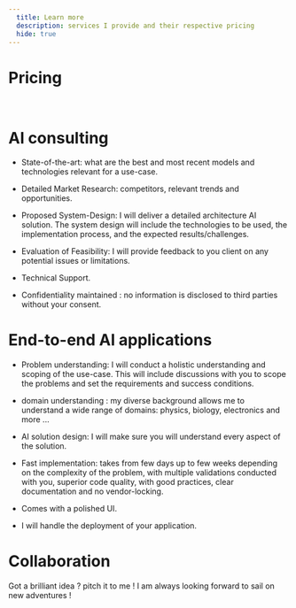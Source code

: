 ```yaml
---
  title: Learn more
  description: services I provide and their respective pricing
  hide: true
---
```



# Pricing

<br />

<div className="p-5 grid grid-cols-1 md:grid-cols-3  gap-x-8 gap-y-5">
  <Offer
    name="AI consulting"
    description="Discuss your AI ideas with me, I will let you know what can be done and how ! 
    state-of-the-art, a detailed market research, proposed system-design, and more !"
    price="40$/hr"
    className="bg-yellow-300 text-black md:col-span-1"
  />
  <Offer
    name="End-to-end AI applications"
    description="I will understand your problem, design an AI solution, implement it, 
    build a user interface for it, deploy it and let you judge the quality of my work !"
    price="3k$ for a prototype"
    className="bg-green-300 text-black md:col-span-1"
  />
  <Offer
    name="Collaboration"
    description="Need a hand building a digital product ? 
    I can help you with that !"
    price="contact me !"
    className="bg-purple-300 text-black md:col-span-1"
  />
</div>

# AI consulting

- State-of-the-art: what are the best and most recent models and technologies
  relevant for a use-case.

- Detailed Market Research: competitors, relevant trends and opportunities.

- Proposed System-Design: I will deliver a detailed architecture AI solution.
  The system design will include the technologies to be used, the implementation process, and the expected results/challenges.

- Evaluation of Feasibility: I will provide feedback to you client on any potential issues or limitations.

- Technical Support.

- Confidentiality maintained : no information is disclosed to third parties without your consent.

# End-to-end AI applications

- Problem understanding: I will conduct a holistic understanding and scoping of the use-case. This will include discussions with you
  to scope the problems and set the requirements and success conditions.

- domain understanding : my diverse background allows me to understand a wide range of domains: physics, biology, electronics and more ...

- AI solution design: I will make sure you will understand every aspect of the solution.

- Fast implementation: takes from few days up to few weeks depending on the complexity of the problem,
  with multiple validations conducted with you, superior code quality, with good practices, clear documentation and no vendor-locking.

- Comes with a polished UI.

- I will handle the deployment of your application.

# Collaboration

Got a brilliant idea ? pitch it to me ! I am always looking forward to sail on new adventures !

